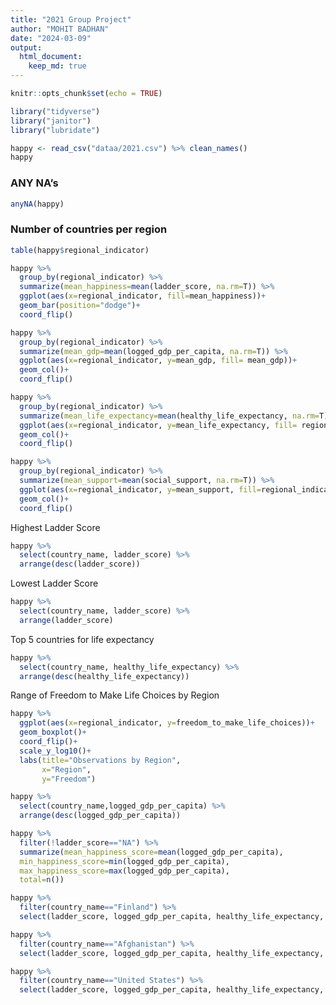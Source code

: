 ```yaml
---
title: "2021 Group Project"
author: "MOHIT BADHAN"
date: "2024-03-09"
output: 
  html_document: 
    keep_md: true
---
```


```r
knitr::opts_chunk$set(echo = TRUE)
```



```r
library("tidyverse")
library("janitor")
library("lubridate")
```

```r
happy <- read_csv("dataa/2021.csv") %>% clean_names()
happy
```


### ANY NA's

```r
anyNA(happy)
```

### Number of countries per region

```r
table(happy$regional_indicator)
```
```r
happy %>%
  group_by(regional_indicator) %>%
  summarize(mean_happiness=mean(ladder_score, na.rm=T)) %>%
  ggplot(aes(x=regional_indicator, fill=mean_happiness))+ 
  geom_bar(position="dodge")+
  coord_flip()
```

```r
happy %>%
  group_by(regional_indicator) %>%
  summarize(mean_gdp=mean(logged_gdp_per_capita, na.rm=T)) %>%
  ggplot(aes(x=regional_indicator, y=mean_gdp, fill= mean_gdp))+ 
  geom_col()+
  coord_flip()
```

```r
happy %>%
  group_by(regional_indicator) %>%
  summarize(mean_life_expectancy=mean(healthy_life_expectancy, na.rm=T)) %>%
  ggplot(aes(x=regional_indicator, y=mean_life_expectancy, fill= regional_indicator))+ 
  geom_col()+
  coord_flip()
```

```r
happy %>%
  group_by(regional_indicator) %>%
  summarize(mean_support=mean(social_support, na.rm=T)) %>%
  ggplot(aes(x=regional_indicator, y=mean_support, fill=regional_indicator))+ 
  geom_col()+
  coord_flip()
```


Highest Ladder Score 

```r
happy %>%
  select(country_name, ladder_score) %>%
  arrange(desc(ladder_score))
```

Lowest Ladder Score 

```r
happy %>%
  select(country_name, ladder_score) %>%
  arrange(ladder_score)
```

Top 5 countries for life expectancy

```r
happy %>%
  select(country_name, healthy_life_expectancy) %>%
  arrange(desc(healthy_life_expectancy))
```

Range of Freedom to Make Life Choices by Region

```r
happy %>% 
  ggplot(aes(x=regional_indicator, y=freedom_to_make_life_choices))+
  geom_boxplot()+
  coord_flip()+
  scale_y_log10()+
  labs(title="Observations by Region",
       x="Region",
       y="Freedom")
```


```r
happy %>%
  select(country_name,logged_gdp_per_capita) %>%
  arrange(desc(logged_gdp_per_capita))
```

```r
happy %>%
  filter(!ladder_score=="NA") %>%
  summarize(mean_happiness_score=mean(logged_gdp_per_capita), 
  min_happiness_score=min(logged_gdp_per_capita), 
  max_happiness_score=max(logged_gdp_per_capita), 
  total=n())
```

```r
happy %>%
  filter(country_name=="Finland") %>%
  select(ladder_score, logged_gdp_per_capita, healthy_life_expectancy, social_support)
```

```r
happy %>%
  filter(country_name=="Afghanistan") %>%
  select(ladder_score, logged_gdp_per_capita, healthy_life_expectancy, social_support) 
```

```r
happy %>%
  filter(country_name=="United States") %>%
  select(ladder_score, logged_gdp_per_capita, healthy_life_expectancy, social_support) 
```






